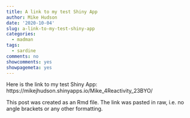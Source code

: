 ```yaml
---
title: A link to my test Shiny App
author: Mike Hudson
date: '2020-10-04'
slug: a-link-to-my-test-shiny-app
categories:
  - madman
tags:
  - sardine
comments: no
showcomments: yes
showpagemeta: yes
---
```


Here is the link to my test Shiny App:
https://mikejhudson.shinyapps.io/Mike_4Reactivity_23BYO/

This post was created as an Rmd file. The link was pasted in raw, i.e. no angle brackets or any other formatting.
